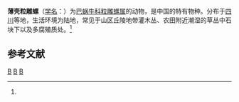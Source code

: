 {{Speciesbox
| taxon = Coccoglypta pinchoiana
| binomial_authority = (Heude, 1886)<ref name='id11125'>{{cite web| url =http://www.bioinfo.cn/db05/BjdwSpecies.php?action=view&id=11125| title =薄壳粒雕螺| work =《中国动物物种编目数据库》| publisher =中国科学院微生物研究所| author =中国科学院动物研究所| accessdate =2009-04-28| deadurl =yes| archiveurl =https://web.archive.org/web/20160305002414/http://www.bioinfo.cn/db05/BjdwSpecies.php?action=view&id=11125| archivedate =2016-03-05}}</ref>
}}

'''薄壳粒雕螺'''（[[学名|学名]]：{{lang|la|''Coccoglypta pinchoiana''}}）为[[巴蜗牛科|巴蜗牛科]][[粒雕螺属|粒雕螺属]]的动物，是中国的特有物种。分布于[[四川|四川]]等地，生活环境为陆地，常见于山区丘陵地带灌木丛、农田附近潮湿的草丛中石块下以及多腐殖质处。<ref name='id11125'/>

== 参考文献 ==
{{reflist}}

{{软体动物小作品}}

{{taxonbar}}
[[Category:_1886年描述的动物|B]]
[[Category:粒雕螺属|B]]
[[Category:中国特有软体动物|B]]